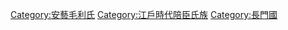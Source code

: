 [[Category:安藝毛利氏|Category:安藝毛利氏]]
[[Category:江戶時代陪臣氏族|Category:江戶時代陪臣氏族]]
[[Category:長門國|Category:長門國]]